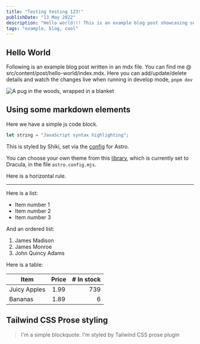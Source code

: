 ```yaml
---
title: "Testing testing 123!"
publishDate: "13 May 2022"
description: "Hello world!!! This is an example blog post showcasing some of the cool stuff Astro Cactus theme can do."
tags: "example, blog, cool"
---
```


## Hello World

Following is an example blog post written in an mdx file. You can find me @ src/content/post/hello-world/index.mdx. Here you can add/update/delete details and watch the changes live when running in develop mode, `pnpm dev`

![A pug in the woods, wrapped in a blanket](./pug.jpeg)

## Using some markdown elements

Here we have a simple js code block.

```js
let string = "JavaScript syntax highlighting";
```

This is styled by Shiki, set via the [config](https://docs.astro.build/en/guides/markdown-content/#syntax-highlighting) for Astro.

You can choose your own theme from this [library](https://github.com/shikijs/shiki/blob/main/docs/themes.md#all-themes), which is currently set to Dracula, in the file `astro.config.mjs`.

Here is a horizontal rule.

---

Here is a list:

- Item number 1
- Item number 2
- Item number 3

And an ordered list:

1. James Madison
2. James Monroe
3. John Quincy Adams

Here is a table:

| Item         | Price | # In stock |
| ------------ | :---: | ---------: |
| Juicy Apples | 1.99  |        739 |
| Bananas      | 1.89  |          6 |

## Tailwind CSS Prose styling

> I'm a simple blockquote.
> I'm styled by Tailwind CSS prose plugin
